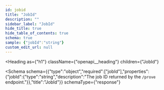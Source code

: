 ```yaml
---
id: jobid
title: "JobId"
description: ""
sidebar_label: "JobId"
hide_title: true
hide_table_of_contents: true
schema: true
sample: {"jobId":"string"}
custom_edit_url: null
---
```



<Heading
  as={"h1"}
  className={"openapi__heading"}
  children={"JobId"}
>
</Heading>





<Schema
  schema={{"type":"object","required":["jobId"],"properties":{"jobId":{"type":"string","description":"The job ID returned by the `/prove` endpoint."}},"title":"JobId"}}
  schemaType={"response"}
>
  
</Schema>
            
